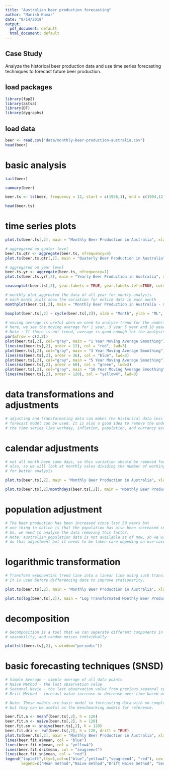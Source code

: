 ```yaml
---
title: "Australian beer production forecasting"
author: "Manish Kumar"
date: "8/14/2018"
output:
  pdf_document: default
  html_document: default
---
```


## Case Study

Analyze the historical beer production data and use time series forecasting techniques to forecast future beer production.

## load packages
```r
library(fpp2)  
library(astsa)  
library(DT)  
library(dygraphs)  
```

## load data
```r
beer <- read.csv("data/monthly-beer-production-australia.csv")  
head(beer)
```
# basic analysis
```r
tail(beer)
```
```r
summary(beer)
```
```r
beer.ts <- ts(beer, frequency = 12, start = c(1956,1), end = c(1994,12))
```

```r
head(beer.ts)
```
# time series plots
```r
plot.ts(beer.ts[,2], main = "Monthly Beer Production in Australia", xlab = "Year", ylab = "ML")
```

```r
# aggregared on quater level
beer.ts.qtr <- aggregate(beer.ts, nfrequency=4)
plot.ts(beer.ts.qtr[,2], main = "Quaterly Beer Production in Australia", xlab = "Year", ylab = "ML")
```

``` r
# aggregared on year level
beer.ts.yr <- aggregate(beer.ts, nfrequency=1)
plot.ts(beer.ts.yr[,2], main = "Yearly Beer Production in Australia", xlab = "Year", ylab = "ML")
```
```r
seasonplot(beer.ts[,2], year.labels = TRUE, year.labels.left=TRUE, col=1:40, pch=19, main = "Monthly Beer Production in Australia - seasonplot", xlab = "Month", ylab = "ML")
```

```r
# monthly plot aggreated the data of all year for montly analysis
# each month plots show the variation for entire data in each month
monthplot(beer.ts[,2], main = "Monthly Beer Production in Australia - monthplot", xlab = "Month", ylab = "ML")
```
```r
boxplot(beer.ts[,2] ~ cycle(beer.ts[,2]), xlab = "Month", ylab = "ML", main = "Monthly Beer Production in Australia - Boxplot")
```
```r
# moving average is useful when we need to analyse trend for the underlying data
# here, we see the moving average for 1 year, 3 year 5 year and 10 year
# Note : If there is not trend, average is good enough for the analysis
par(mfrow = c(2,2))
plot(beer.ts[,2], col="gray", main = "1 Year Moving Average Smoothing")
lines(ma(beer.ts[,2], order = 12), col = "red", lwd=3)
plot(beer.ts[,2], col="gray", main = "3 Year Moving Average Smoothing")
lines(ma(beer.ts[,2], order = 36), col = "blue", lwd=3)
plot(beer.ts[,2], col="gray", main = "5 Year Moving Average Smoothing")
lines(ma(beer.ts[,2], order = 60), col = "green", lwd=3)
plot(beer.ts[,2], col="gray", main = "10 Year Moving Average Smoothing")
lines(ma(beer.ts[,2], order = 120), col = "yellow4", lwd=3)
```

# data transformations and adjustments
```r
# adjusting and transformating data can makes the historical data less complex so a simpler
# forecast model can be used. It is also a good idea to remove the underline factors affected 
# the time series like workday, inflation, population, and currancy exchange rate etc.
```

# calendar adjustments
```r
# not all month have same days, so this variation should be removed for analysis, 
# also, so we will look at monthly sales dividing the number of working days in a month
# for better analysis
```

```r
plot.ts(beer.ts[,2], main = "Monthly Beer Production in Australia", xlab = "Year", ylab = "ML")
```

```r
plot.ts(beer.ts[,2]/monthdays(beer.ts[,2]), main = "Monthly Beer Production in Australia - Adjusted By Calendar Days", xlab = "Year", ylab = "ML")
```

# population adjustment
```r
# The beer production has been increased since last 50 years but
# one thing to notice is that the population has also been increased in these year.
# So, we need to analyse the data removing this factor.
# Note: australian_population data is not available as of now, so we will not
# do this adjustment but it needs to be taken care depeding on use-case.
```

# logarithmic transformation
```r
# Transform exponential trend line into a linear line using such transformations.
# It is used before differencing data to improve stationarity.
```

```r
plot.ts(beer.ts[,2], main = "Monthly Beer Production in Australia", xlab = "Year", ylab = "ML")
```

```r
plot.ts(log(beer.ts[,2]), main = "Log Transformated Monthly Beer Production in Australia", xlab = "Year", ylab = "ML")
```

# decomposition
```r
# Decomposition is a tool that we can seperate different components in a time series data so we can see trend, 
# seasonility, and random noises individually
```

```r
plot(stl(beer.ts[,2], s.window="periodic"))
```
# basic forecasting techniques (SNSD)
```r
# Simple Average - simple average of all data points
# Naive Method - the last observation value
# Seasonal Navie - the last observation value from previous seasonal cycle
# Drift Method - forecast value increase or decrease over time based on average change in historical data

# Note: These models are basic model to forecasting data with no complex trends or seasonal behaviour
# but they can be useful as the benchmarking models for reference.

beer.fit.a <- meanf(beer.ts[,2], h = 120)
beer.fit.n <- naive(beer.ts[,2], h = 120)
beer.fit.sn <- snaive(beer.ts[,2], h = 120)
beer.fit.dri <- rwf(beer.ts[,2], h = 120, drift = TRUE)
plot.ts(beer.ts[,2], main = "Monthly Beer Production in Australia", xlab = "Year", ylab = "ML", xlim = c(1954, 2004))
lines(beer.fit.a$mean, col = "blue")
lines(beer.fit.n$mean, col = "yellow4")
lines(beer.fit.dri$mean, col = "seagreen4")
lines(beer.fit.sn$mean, col = "red")
legend("topleft",lty=1,col=c("blue","yellow4","seagreen4", "red"), cex = 0.75,
       legend=c("Mean method","Naive method","Drift Naive method", "Seasonal naive method"))
```





